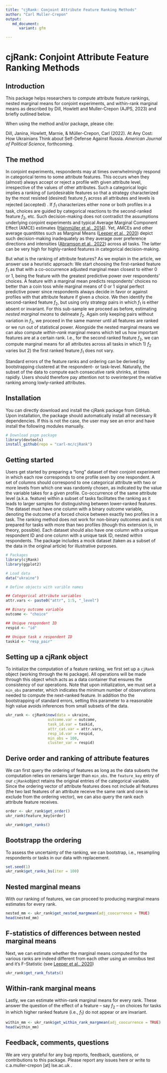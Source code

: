 ```yaml
---
title: "cjRank: Conjoint Attribute Feature Ranking Methods"
author: "Carl Muller-Crepon"
output:
   md_document:
      variant: gfm

---
```



# cjRank: Conjoint Attribute Feature Ranking Methods

## Introduction

This package helps researchers to compute attribute feature rankings, nested marginal means for conjoint experiments, and within-rank marginal means as described by Dill, Howlett and Muller-Crepon (AJPS, 2023) and briefly outlined below.  

When using the method and/or package, please cite: 

Dill, Janina, Howlett, Marnie, & Müller-Crepon, Carl (2022). At Any Cost: How Ukrainians Think about Self-Defense Against Russia. _American Journal of Political Science_, forthcoming. 

## The method


In conjoint experiments, respondents may at times overwhelmingly respond in categorical terms to some attribute features. This occurs when they (almost) always accept or reject a profile with given attribute level, irrespective of the values of other attributes. Such a categorical logic implies a ranking of (un)desirable features so that a strategy characterized by the most resisted (desired) feature $f_1$ across all attributes and levels is rejected (accepted) \textit{irrespective of all lower-ranked features}. If $f_1$ characterizes either none or both profiles in a task, choices are guided by categorical reactions to the second-ranked feature $f_2$, etc. Such decision-making does not contradict the assumptions underlying conjoint experiments and typical Average Marginal Component Effect (AMCE) estimates ([Hainmüller et al., 2014](https://doi.org/10.1093/pan/mpt024)). Yet, AMCEs and other average quantitites such as Marginal Means ([Leeper et al., 2020](https://doi.org/10.1017/pan.2019.30)) depict such decision-making inadequately as they average over preference directions and intensities ([Abramson et al., 2022](https://doi.org/10.1111/ajps.12714)) across all tasks. The latter can be very high for highly-ranked features in categorical decision-making. 


But what is the ranking of attribute features? As we explain in the article, we answer use a heuristic approach: We start choosing the first-ranked feature $f_1$ as that with a co-occurrence adjusted marginal mean closest to either 0 or 1, being the feature with the greatest predictive power over respondents' choices. A feature with a marginal mean predicts respondents' choices no better than a coin toss while marginal means of 0 or 1 signal perfect predictive power since respondents always decide in favor or against profiles with that attribute feature if given a choice.
We then identify the second-ranked feature $f_2$, but using only strategy pairs in which $f_1$ is either absent or invariant. For this sub-sample we proceed as before, estimating _nested marginal means_ to delineate $f_2$. Again only keeping pairs without variation in $f_2$, we proceed in the same manner until all features are ranked or we run out of statistical power. Alongside the nested marginal means we can also compute _within-rank_ marginal means which tell us how important features are at a certain rank. I.e., for the second ranked feature $f_2$, we can compute marginal means for all attributes across all tasks in which 1) $f_2$ varies but 2) the first ranked feature $f_1$ does not vary. 

Standard errors of the feature ranks and ordering can be derived by bootstrapping clustered at the respondent- or task-level. Naturally, the subset of the data to compute each consecutive rank shrinks, at times rapidly. Users should therefore pay attention not to overinterpret the relative ranking among lowly-ranked attributes. 

## Installation

You can directly download and install the cjRank package from GitHub. Upon installation, the package should automatically install all necessary R dependencies. If this is not the case, the user may see an error and have install the following modules manually. 

```r
# Download pspm package
library(devtools)
install_github(repo = "carl-mc/cjRank")
```


## Getting started

Users get started by preparing a "long" dataset of their conjoint experiment in which each row corresponds to one profile seen by one respondent. A set of columns should correspond to one categorical attribute with two or more levels from which one was randomly chosen, as indicated by the value the variable takes for a given profile. Co-occurrence of the same attribute level (a.k.a. feature) within a subset of tasks facilitates the ranking as it leads to larger samples for distinguishing between lower-ranked features. The dataset must have one column with a binary outcome variable, denoting the outcome of a forced choice between exactly two profiles in a task. The ranking method does not work for non-binary outcomes and is not prepared for tasks with more than two profiles (though this extension is, in theory, possible). Each dataset should also have one column with a unique respondent ID and one column with a unique task ID, nested within respondents. The package includes a mock dataset (taken as a subset of the data in the original article) for illustrative purposes. 

```r
# Packages
library(cjRank)
library(ggplot2)

# Load data
data("ukraine")

# Define objects with varible names

## Categorical attribute variables
attr.vars <- paste0("attr", 1:5, "_level")

## Binary outcome variable
outcome <- "choice"

## Unique respondent ID
respid <- "id"

## Unique task x respondent ID
taskid <- "resp_pair"

```


## Setting up a cjRank object

To initialize the computation of a feature ranking, we first set up a `cjRank` object (working through the `R6` package). All operations will be made through this object which acts as a data container that ensures the consistency of our operations. Note that upon initialization, we must set a `min_obs` parameter, which indicates the minimum number of observations needed to compute the next-ranked feature. In addition tho the bootstrapping of standard errors, setting this parameter to a reasonable high value avoids inferences from small subsets of the data. 

```r
ukr_rank <- cjRank$new(data = ukraine, 
                   outcome.var = outcome,
                   task_id.var = taskid,
                   attr_cat.var = attr.vars,
                   resp_id.var = respid,
                   min_obs = 100,
                   cluster_var = respid)
```


## Derive order and ranking of attribute features

We can first query the ordering of features as long as the data subsets the computation relies on remains larger than `min_obs`. the `feature_key` entry of our `cjRank`object retains the original entries of the categorical variable. Since the ordering vector of attribute features does not include all features (the two last features of an attribute receive the same rank and one is exclude from the ordering vector), we can also query the rank each attribute feature receives. 
```r

order <- ukr_rank$get_order()
ukr_rank$feature_key[order]

ukr_rank$get_ranks()


```


## Bootstrapp the ordering
To assess the uncertainty of the ranking, we can bootstrap, i.e., resampling respondents or tasks in our data with replacement. 

```r
set.seed(1)
ukr_rank$get_ranks_bs(iter = 100)
```

## Nested marginal means
With our ranking of features, we can proceed to producing marginal means estimates for every rank. 
```r
nested_mm <- ukr_rank$get_nested_margmean(adj_coocurrence = TRUE)
head(nested_mm)
```


## F-statistics of differences between nested marginal means
Next, we can estimate whether the marginal means computed for the various ranks are indeed different from each other using an omnibus test and it's F-Statistic (see [Leeper et al., 2020](https://doi.org/10.1017/pan.2019.30))
```r
ukr_rank$get_rank_fstats()
```

## Within-rank marginal means
Lastly, we can estimate within-rank marginal means for every rank. These answer the question of the effect of a feature -- say $f_2$ -- on choices for tasks in which higher ranked feature (i.e., $f_1$) do not appear or are invariant. 
```r
within_mm <- ukr_rank$get_within_rank_margmean(adj_coocurrence = TRUE)
head(within_mm)
```


## Feedback, comments, questions
We are very grateful for any bug reports, feedback, questions, or contributions to this package. Please report any issues here or write to c.a.muller-crepon [at] lse.ac.uk .
